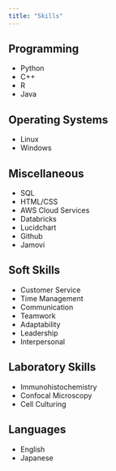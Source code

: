 ```yaml
---
title: "Skills"
---
```


## Programming
- Python
- C++ 
- R
- Java

## Operating Systems
- Linux
- Windows

## Miscellaneous
- SQL 
- HTML/CSS
- AWS Cloud Services
- Databricks
- Lucidchart
- Github
- Jamovi 

## Soft Skills
- Customer Service 
- Time Management
- Communication  
- Teamwork 
- Adaptability 
- Leadership 
- Interpersonal

## Laboratory Skills
- Immunohistochemistry
- Confocal Microscopy 
- Cell Culturing

## Languages
- English
- Japanese
